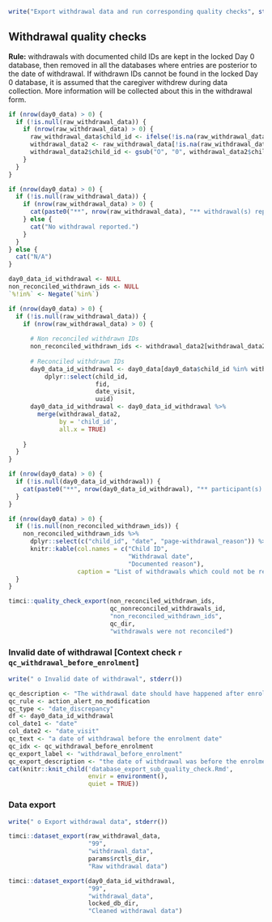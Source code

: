 ```r
write("Export withdrawal data and run corresponding quality checks", stderr())
```

## Withdrawal quality checks\n\n

**Rule:** withdrawals with documented child IDs are kept in the locked Day 0 database, then removed in all the databases where entries are posterior to the date of withdrawal. If withdrawn IDs cannot be found in the locked Day 0 database, it is assumed that the caregiver withdrew during data collection. More information will be collected about this in the withdrawal form.

```r
if (nrow(day0_data) > 0) {
  if (!is.null(raw_withdrawal_data)) {
    if (nrow(raw_withdrawal_data) > 0) { 
      raw_withdrawal_data$child_id <- ifelse(!is.na(raw_withdrawal_data$'page-a1_a_4'), raw_withdrawal_data$'page-a1_a_4', raw_withdrawal_data$'page-a1_a_4a')
      withdrawal_data2 <- raw_withdrawal_data[!is.na(raw_withdrawal_data$child_id), ]
      withdrawal_data2$child_id <- gsub("O", "0", withdrawal_data2$child_id)
    }
  }
}
```

```r
if (nrow(day0_data) > 0) {
  if (!is.null(raw_withdrawal_data)) {
    if (nrow(raw_withdrawal_data) > 0) { 
      cat(paste0("**", nrow(raw_withdrawal_data), "** withdrawal(s) reported (among which **", nrow(withdrawal_data2),"** withdrawals with documented child IDs)."))
    } else {
      cat("No withdrawal reported.")
    }
  }
} else {
  cat("N/A")
}
```

```r
day0_data_id_withdrawal <- NULL
non_reconciled_withdrawn_ids <- NULL
`%!in%` <- Negate(`%in%`)

if (nrow(day0_data) > 0) {
  if (!is.null(raw_withdrawal_data)) {
    if (nrow(raw_withdrawal_data) > 0) {
      
      # Non reconciled withdrawn IDs
      non_reconciled_withdrawn_ids <- withdrawal_data2[withdrawal_data2$child_id %!in% day0_data$child_id, ]
      
      # Reconciled withdrawn IDs
      day0_data_id_withdrawal <- day0_data[day0_data$child_id %in% withdrawal_data2$child_id, ] %>%
          dplyr::select(child_id,
                        fid,
                        date_visit,
                        uuid)
      day0_data_id_withdrawal <- day0_data_id_withdrawal %>%
        merge(withdrawal_data2,
              by = 'child_id',
              all.x = TRUE)
      
    }
  }
}
```

```r
if (nrow(day0_data) > 0) {
  if (!is.null(day0_data_id_withdrawal)) {
    cat(paste0("**", nrow(day0_data_id_withdrawal), "** participant(s) who withdrew found in the locked Day 0 database."))
  }
}
```

```r
if (nrow(day0_data) > 0) {
  if (!is.null(non_reconciled_withdrawn_ids)) {
    non_reconciled_withdrawn_ids %>%
      dplyr::select(c("child_id", "date", "page-withdrawal_reason")) %>%
      knitr::kable(col.names = c("Child ID",
                                 "Withdrawal date",
                                 "Documented reason"),
                   caption = "List of withdrawals which could not be reconciled with any child ID in the Day 0 locked database")
  }
}
```

```r
timci::quality_check_export(non_reconciled_withdrawn_ids,
                            qc_nonreconciled_withdrawals_id,
                            "non_reconciled_withdrawn_ids",
                            qc_dir,
                            "withdrawals were not reconciled")
```

### Invalid date of withdrawal [Context check `r qc_withdrawal_before_enrolment`]

```r
write(" o Invalid date of withdrawal", stderr())
```

```r
qc_description <- "The withdrawal date should have happened after enrolment at Day 0."
qc_rule <- action_alert_no_modification
qc_type <- "date_discrepancy"
df <- day0_data_id_withdrawal
col_date1 <- "date"
col_date2 <- "date_visit"
qc_text <- "a date of withdrawal before the enrolment date"
qc_idx <- qc_withdrawal_before_enrolment
qc_export_label <- "withdrawal_before_enrolment"
qc_export_description <- "the date of withdrawal was before the enrolment date"
cat(knitr::knit_child('database_export_sub_quality_check.Rmd',
                      envir = environment(),
                      quiet = TRUE))
```

### Data export

```r
write(" o Export withdrawal data", stderr())
```

```r
timci::dataset_export(raw_withdrawal_data,
                      "99",
                      "withdrawal_data",
                      params$rctls_dir,
                      "Raw withdrawal data")
```

```r
timci::dataset_export(day0_data_id_withdrawal,
                      "99",
                      "withdrawal_data",
                      locked_db_dir,
                      "Cleaned withdrawal data") 
```
